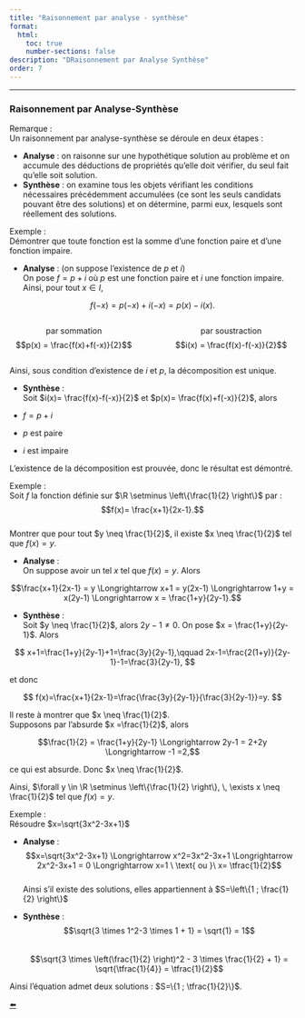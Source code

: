 ```yaml
---
title: "Raisonnement par analyse - synthèse"
format:
  html:
    toc: true
    number-sections: false
description: "DRaisonnement par Analyse Synthèse"
order: 7
---
```


-----


### Raisonnement par Analyse-Synthèse

::: {.bloc .rem}
<span class="bloc-titre">Remarque : </span><br>
Un raisonnement par analyse-synthèse se déroule en deux étapes :

- **Analyse** : on raisonne sur une hypothétique solution au problème et on accumule des déductions de propriétés qu’elle doit vérifier, du seul fait qu’elle soit solution.
- **Synthèse** : on examine tous les objets vérifiant les conditions nécessaires précédemment accumulées (ce sont les seuls candidats pouvant être des solutions) et on détermine, parmi eux, lesquels sont réellement des solutions.
:::


::: {.bloc .ex}
<span class="bloc-titre">Exemple : </span><br>
Démontrer que toute fonction est la somme d’une fonction paire et d’une fonction impaire.

- **Analyse** : (on suppose l’existence de $p$ et $i$)  
On pose $f=p+i$ où $p$ est une fonction paire et $i$ une fonction impaire.  
Ainsi, pour tout $x \in I$,

$$f(-x)=p(-x)+i(-x) = p(x)-i(x).$$

<div style="display: flex; justify-content: space-between;">
<div style="width:45%; text-align:center;">
par sommation  
$$p(x) = \frac{f(x)+f(-x)}{2}$$
</div>
<div style="width:45%; text-align:center;">
par soustraction  
$$i(x) = \frac{f(x)-f(-x)}{2}$$
</div>
</div>

Ainsi, sous condition d’existence de $i$ et $p$, la décomposition est unique.

- **Synthèse** :  
Soit $i(x)= \frac{f(x)-f(-x)}{2}$ et $p(x)= \frac{f(x)+f(-x)}{2}$, alors

- $f=p+i$
- $p$ est paire
- $i$ est impaire

L’existence de la décomposition est prouvée, donc le résultat est démontré.
:::


::: {.bloc .ex}
<span class="bloc-titre">Exemple : </span><br>
Soit $f$ la fonction définie sur $\R \setminus \left\{\frac{1}{2} \right\}$ par :  
$$f(x)= \frac{x+1}{2x-1}.$$  
Montrer que pour tout $y \neq \frac{1}{2}$, il existe $x \neq \frac{1}{2}$ tel que $f(x)=y$.

- **Analyse** :  
On suppose avoir un tel $x$ tel que $f(x)=y$. Alors  

$$\frac{x+1}{2x-1} = y  \Longrightarrow x+1 = y(2x-1) \Longrightarrow 1+y = x(2y-1) \Longrightarrow x = \frac{1+y}{2y-1}.$$

- **Synthèse** :  
Soit $y \neq \frac{1}{2}$, alors $2y-1 \neq 0$. On pose $x = \frac{1+y}{2y-1}$. Alors  

$$
x+1=\frac{1+y}{2y-1}+1=\frac{3y}{2y-1},\qquad
2x-1=\frac{2(1+y)}{2y-1}-1=\frac{3}{2y-1},
$$

et donc  

$$
f(x)=\frac{x+1}{2x-1}=\frac{\frac{3y}{2y-1}}{\frac{3}{2y-1}}=y.
$$

Il reste à montrer que $x \neq \frac{1}{2}$.  
Supposons par l’absurde $x =\frac{1}{2}$, alors  

$$\frac{1}{2} = \frac{1+y}{2y-1} \Longrightarrow 2y-1 = 2+2y \Longrightarrow -1 =2,$$

ce qui est absurde. Donc $x \neq \frac{1}{2}$.  

Ainsi, $\forall y \in \R \setminus \left\{\frac{1}{2} \right\}, \, \exists x \neq \frac{1}{2}$ tel que $f(x)=y$.
:::


::: {.bloc .ex}
<span class="bloc-titre">Exemple : </span><br>
Résoudre $x=\sqrt{3x^2-3x+1}$

- **Analyse** :  
$$x=\sqrt{3x^2-3x+1} \Longrightarrow x^2=3x^2-3x+1 \Longrightarrow 2x^2-3x+1 = 0 \Longrightarrow x=1 \ \text{ ou }\ x= \tfrac{1}{2}$$  
Ainsi s’il existe des solutions, elles appartiennent à $S=\left\{1 ; \frac{1}{2} \right\}$

- **Synthèse** :  
$$\sqrt{3 \times 1^2-3 \times 1 + 1} = \sqrt{1} = 1$$  
$$\sqrt{3 \times \left(\frac{1}{2} \right)^2 - 3 \times \frac{1}{2} + 1} = \sqrt{\tfrac{1}{4}} = \tfrac{1}{2}$$  

Ainsi l’équation admet deux solutions : $S=\{1 ; \tfrac{1}{2}\}$.
:::

<div class="nav-pages">
  <a class="prev" href="absurde.html">⬅️</a>
</div>
